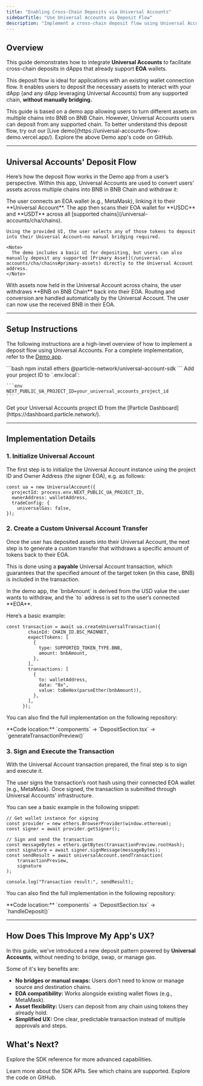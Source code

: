 ```yaml
---
title: "Enabling Cross-Chain Deposits via Universal Accounts"
sidebarTitle: "Use Universal Accounts as Deposit Flow"
description: "Implement a cross-chain deposit flow using Universal Accounts."
---
```


## Overview

This guide demonstrates how to integrate **Universal Accounts** to facilitate cross-chain deposits in dApps that already support **EOA** wallets.

This deposit flow is ideal for applications with an existing wallet connection flow. It enables users to deposit the necessary assets to interact with your dApp (and any dApp leveraging Universal Accounts) from any supported chain, **without manually bridging.**

<Note>
  This guide is based on a demo app allowing users to turn different assets on multiple chains into BNB on BNB Chain. However, Universal Accounts users can deposit from any supported chain. To better understand this deposit flow, try out our [Live demo](https://universal-accounts-flow-demo.vercel.app/).
</Note>

<Card title="Demo App Repository" icon="wand-magic-sparkles" href="https://github.com/soos3d/universal-accounts-flow-demo">
  Explore the above Demo app's code on GitHub.
</Card>

---

## Universal Accounts' Deposit Flow

Here’s how the deposit flow works in the Demo app from a user’s perspective. Within this app, Universal Accounts are used to convert users' assets across multiple chains into BNB in BNB Chain and withdraw it:

<Steps>
  <Step title="Connect Wallet">
    The user connects an EOA wallet (e.g., MetaMask), linking it to their **Universal Account**.
  </Step>
  <Step title="Deposit Tokens into the Universal Account">
    The app then scans their EOA wallet for **USDC** and **USDT** across all [supported chains](/universal-accounts/cha/chains).

    Using the provided UI, the user selects any of those tokens to deposit into their Universal Account—no manual bridging required.

    <Note>
      The demo includes a basic UI for depositing, but users can also manually deposit any supported [Primary Asset](/universal-accounts/cha/chains#primary-assets) directly to the Universal Account address.
    </Note>
  </Step>
  <Step title="Convert to BNB and Withdraw to EOA">
    With assets now held in the Universal Account across chains, the user withdraws **BNB on BNB Chain** back into their EOA. Routing and conversion are handled automatically by the Universal Account.
  </Step>
  <Step title="Use BNB in the dApp">
    The user can now use the received BNB in their EOA.
  </Step>
</Steps>

---

## Setup Instructions

The following instructions are a high-level overview of how to implement a deposit flow using Universal Accounts. For a complete implementation, refer to the [Demo app](https://github.com/soos3d/universal-accounts-flow-demo).

<Steps>
  <Step title="Install the SDK">
    ```bash
    npm install ethers @particle-network/universal-account-sdk
    ```
  </Step>
  <Step title="Configure Your Environment">
    Add your project ID to `.env.local`:

    ```env
    NEXT_PUBLIC_UA_PROJECT_ID=your_universal_accounts_project_id
    ```
  </Step>

</Steps>

<Info>
  Get your Universal Accounts project ID from the [Particle Dashboard](https://dashboard.particle.network/).
</Info>

---

## Implementation Details

### 1. Initialize Universal Account

The first step is to initialize the Universal Account instance using the project ID and Owner Address (the signer EOA), e.g. as follows:

```tsx page.tsx
const ua = new UniversalAccount({
  projectId: process.env.NEXT_PUBLIC_UA_PROJECT_ID,
  ownerAddress: walletAddress,
  tradeConfig: {
    universalGas: false,
});
```

### 2. Create a Custom Universal Account Transfer

Once the user has deposited assets into their Universal Account, the next step is to generate a custom transfer that withdraws a specific amount of tokens back to their EOA.

This is done using a **payable** Universal Account transaction, which guarantees that the specified amount of the target token (in this case, BNB) is included in the transaction.

<Note>
  In the demo app, the `bnbAmount` is derived from the USD value the user wants to withdraw, and the `to` address is set to the user’s connected **EOA**.
</Note>

Here’s a basic example:

```tsx page.tsx
const transaction = await ua.createUniversalTransaction({
        chainId: CHAIN_ID.BSC_MAINNET,
        expectTokens: [
          {
            type: SUPPORTED_TOKEN_TYPE.BNB,
            amount: bnbAmount,
          },
        ],
        transactions: [
          {
            to: walletAddress,
            data: "0x",
            value: toBeHex(parseEther(bnbAmount)),
          },
        ],
      });
```

You can also find the full implementation on the following repository:

<Card title="Create a Custom Universal Transaction" icon="code" href="https://github.com/soos3d/universal-accounts-flow-demo/blob/adcb62ba340691c131efa18e05a02be38d560133/app/components/DepositSection.tsx#L113">
  **Code location:** `components` → `DepositSection.tsx` → `generateTransactionPreview()`
</Card>

### 3. Sign and Execute the Transaction

With the Universal Account transaction prepared, the final step is to sign and execute it.

The user signs the transaction’s root hash using their connected EOA wallet (e.g., MetaMask). Once signed, the transaction is submitted through Universal Accounts' infrastructure.

You can see a basic example in the following snippet:

```tsx page.tsx
// Get wallet instance for signing
const provider = new ethers.BrowserProvider(window.ethereum);
const signer = await provider.getSigner();

// Sign and send the transaction
const messageBytes = ethers.getBytes(transactionPreview.rootHash);
const signature = await signer.signMessage(messageBytes);
const sendResult = await universalAccount.sendTransaction(
    transactionPreview,
    signature
);

console.log("Transaction result:", sendResult);
```

You can also find the full implementation in the following repository:

<Card title="Sign and Execute the Transaction" icon="code" href="https://github.com/soos3d/universal-accounts-flow-demo/blob/adcb62ba340691c131efa18e05a02be38d560133/app/components/DepositSection.tsx#L158">
  **Code location:** `components` → `DepositSection.tsx` → `handleDeposit()`
</Card>

---

## How Does This Improve My App's UX?

In this guide, we've introduced a new deposit pattern powered by **Universal Accounts**, without needing to bridge, swap, or manage gas.

Some of it's key benefits are:

- **No bridges or manual swaps:** Users don’t need to know or manage source and destination chains.
- **EOA compatibility:** Works alongside existing wallet flows (e.g., MetaMask).
- **Asset flexibility:** Users can deposit from any chain using tokens they already hold.
- **Simplified UX:** One clear, predictable transaction instead of multiple approvals and steps.

## What's Next?

Explore the SDK reference for more advanced capabilities.

<CardGroup cols="2">
  <Card title="SDK Reference" icon="code" href="/universal-accounts/ua-reference/desktop/web">
    Learn more about the SDK APIs.
  </Card>
  <Card title="Supported Chains" icon="link" href="/universal-accounts/cha/chains">
    See which chains are supported.
  </Card>
</CardGroup>

<Card title="Demo App Repository" icon="wand-magic-sparkles" href="https://github.com/soos3d/universal-accounts-flow-demo">
  Explore the code on GitHub.
</Card>
